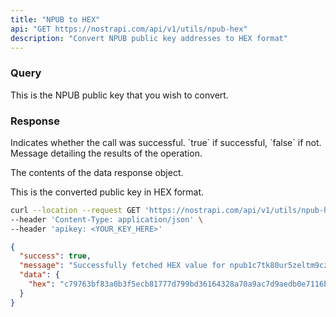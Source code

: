 ```yaml
---
title: "NPUB to HEX"
api: "GET https://nostrapi.com/api/v1/utils/npub-hex"
description: "Convert NPUB public key addresses to HEX format"
---
```


### Query

<ParamField query="v" type="string" >
  This is the NPUB public key that you wish to convert.
</ParamField>

### Response

<ResponseField name="success" type="boolean">
  Indicates whether the call was successful. `true` if successful, `false` if not.
</ResponseField>

<ResponseField name="message" type="string">
  Message detailing the results of the operation.
</ResponseField>

<ResponseField name="data" type="object">

The contents of the data response object.

<Expandable title="Toggle">

<ResponseField name="hex" type="string">
  This is the converted public key in HEX format.
</ResponseField>

</Expandable>

</ResponseField>

<RequestExample>

```bash cURL
curl --location --request GET 'https://nostrapi.com/api/v1/utils/npub-hex?v=npub1c7tk80ur5zeltm9czama0xdaxctyx298p2dv0kdwmv88z94568squh6xp4' \
--header 'Content-Type: application/json' \
--header 'apikey: <YOUR_KEY_HERE>'
```

</RequestExample>

<ResponseExample>

```json Example Response
{
  "success": true,
  "message": "Successfully fetched HEX value for npub1c7tk80ur5zeltm9czama0xdaxctyx298p2dv0kdwmv88z94568squh6xp4 pubkey.",
  "data": {
    "hex": "c79763bf83a0b3f5ecb81777d799bd36164328a70a9ac7d9aedb0e7116b4d1e0"
  }
}
```

</ResponseExample>
